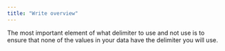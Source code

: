 ```yaml
---
title: "Write overview"
---
```




The most important element of what delimiter to use and not use is to ensure that none of the values in your data have the delimiter you will use.
